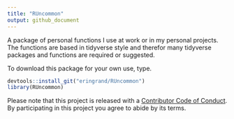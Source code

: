 ```yaml
---
title: "RUncommon"
output: github_document
---
```


A package of personal functions I use at work or in my personal projects. The functions are based in tidyverse style and therefor many tidyverse packages and functions are required or suggested. 

To download this package for your own use, type.

```r
devtools::install_git("eringrand/RUncommon")
library(RUncommon)
```

Please note that this project is released with a [Contributor Code of Conduct](CODE_OF_CONDUCT.md).
By participating in this project you agree to abide by its terms.
